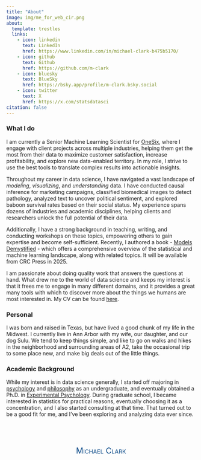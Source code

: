 ```yaml
---
title: "About"
image: img/me_for_web_cir.png
about:
  template: trestles
  links:
    - icon: linkedin
      text: LinkedIn
      href: https://www.linkedin.com/in/michael-clark-b475b5170/
    - icon: github
      text: Github
      href: https://github.com/m-clark
    - icon: bluesky
      text: BlueSky
      href: https://bsky.app/profile/m-clark.bsky.social
    - icon: twitter
      text: X
      href: https://x.com/statsdatasci
citation: false
---
```





### What I do

I am currently a Senior Machine Learning Scientist for [OneSix](https://www.onesixsolutions.com/), where I engage with client projects across multiple industries, helping them get the most from their data to maximize customer satisfaction, increase profitability, and explore new data-enabled territory. In my role, I strive to use the best tools to translate complex results into actionable insights.



Throughout my career in data science, I have navigated a vast landscape of *modeling*, *visualizing*, and *understanding* data. I have conducted causal inference for marketing campaigns, classified biomedical images to detect pathology, analyzed text to uncover political sentiment, and explored baboon survival rates based on their social status. My experience spans dozens of industries and academic disciplines, helping clients and researchers unlock the full potential of their data.



Additionally, I have a strong background in teaching, writing, and conducting workshops on these topics, empowering others to gain expertise and become self-sufficient. Recently, I authored a book - [Models Demystified](https://m-clark.github.io/book-of-models/) - which offers a comprehensive overview of the statistical and machine learning landscape, along with related topics. It will be available from CRC Press in 2025.


I am passionate about doing quality work that answers the questions at hand. What drew me to the world of data science and keeps my interest is that it frees me to engage in many different domains, and it provides a great many tools with which to discover more about the things we humans are most interested in. My CV can be found [here](../cv-non-acad.html).




### Personal

I was born and raised in Texas, but have lived a good chunk of my life in the Midwest. I currently live in Ann Arbor with my wife, our daughter, and our dog Sulu. We tend to keep things simple, and like to go on walks and hikes in the neighborhood and surrounding areas of A2, take the occasional trip to some place new, and make big deals out of the little things. 



### Academic Background


While my interest is in data science generally, I started off majoring in [psychology](http://www.psy.tcu.edu/) and [philosophy](http://www.phil.tcu.edu/) as an undergraduate, and eventually obtained a Ph.D. in [Experimental Psychology](http://psychology.unt.edu/). During graduate school, I became interested in statistics for practical reasons, eventually choosing it as a concentration, and I also started consulting at that time. That turned out to be a good fit for me, and I've been exploring and analyzing data ever since.
<!-- 

### Present

Currently I am a Senior Machine Learning Scientist for [Strong Analytics](https://www.strong.io/), where I engage with several client projects across multiple industries such as real estate, entertainment, education, and health care, helping them get the most from their data to maximize customer satisfaction and outreach, increase profitability, and explore new data-enabled territory.

Previously, I was a lead statistician for [CSCAR](https://cscar.research.umich.edu/) at the University of Michigan, and before that, I was a statistical consultant with the [Center for Social Science Research](http://cssr.nd.edu/) at the University of Notre Dame. In both settings I provided analytical, visualization, programming, conceptual, and other support to the larger research community. -->
<!-- Moreover, I excel at translating complex results into actionable insights. -->

<!-- Analytically, I bring a wealth of experience with a diverse array of modeling techniques, including traditional statistical models, machine learning, deep learning, and Bayesian approaches. Additionally, I have a strong background in teaching, writing, and conducting 
workshops on these topics, empowering others to gain expertise and become self-sufficient.  -->



<br>

<br>
<div style='text-align: center;  color: #0085a1'>
<span itemprop="name" style="font-variant: small-caps; color: #084887; font-size: 150%">Michael Clark</span>